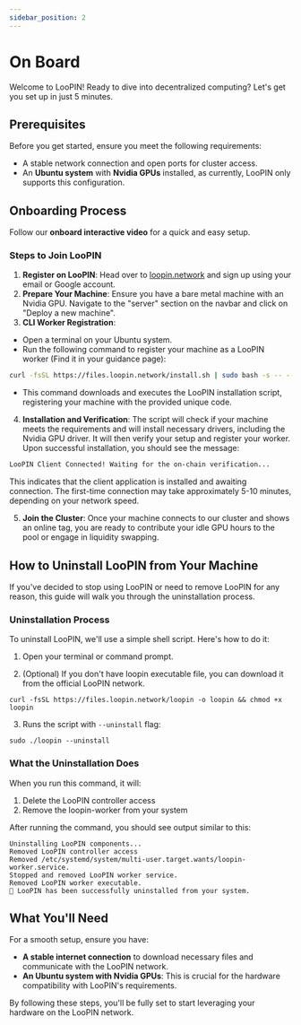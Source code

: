 ```yaml
---
sidebar_position: 2
---
```


# On Board

Welcome to LooPIN! Ready to dive into decentralized computing? Let's get you set up in just 5 minutes.


<div style={{ position: "relative", top: 0, left: 0, width: "100%", height: "100%", colorScheme: "dark", borderRadius: "10px" }}>
    <ReactPlayer controls url={videoUrl} />
</div>

## Prerequisites

Before you get started, ensure you meet the following requirements:

- A stable network connection and open ports for cluster access.
- An **Ubuntu system** with **Nvidia GPUs** installed, as currently, LooPIN only supports this configuration.

## Onboarding Process

Follow our **onboard interactive video** for a quick and easy setup.

### Steps to Join LooPIN

1. **Register on LooPIN**: Head over to [loopin.network](https://loopin.network) and sign up using your email or Google account.
2. **Prepare Your Machine**: Ensure you have a bare metal machine with an Nvidia GPU. Navigate to the "server" section on the navbar and click on "Deploy a new machine".
3. **CLI Worker Registration**:
 - Open a terminal on your Ubuntu system.
 - Run the following command to register your machine as a LooPIN worker (Find it in your guidance page):
```bash
curl -fsSL https://files.loopin.network/install.sh | sudo bash -s -- --code <your-unique-code>
```
 - This command downloads and executes the LooPIN installation script, registering your machine with the provided unique code.
4. **Installation and Verification**: The script will check if your machine meets the requirements and will install necessary drivers, including the Nvidia GPU driver. It will then verify your setup and register your worker. Upon successful installation, you should see the message:
```bash
LooPIN Client Connected! Waiting for the on-chain verification...
```
This indicates that the client application is installed and awaiting connection. The first-time connection may take approximately 5-10 minutes, depending on your network speed.

5. **Join the Cluster**: Once your machine connects to our cluster and shows an online tag, you are ready to contribute your idle GPU hours to the pool or engage in liquidity swapping.

## How to Uninstall LooPIN from Your Machine

If you've decided to stop using LooPIN or need to remove LooPIN for any reason, this guide will walk you through the uninstallation process.

### Uninstallation Process

To uninstall LooPIN, we'll use a simple shell script. Here's how to do it:

1. Open your terminal or command prompt.

2. (Optional) If you don't have loopin executable file, you can download it from the official LooPIN network.

```
curl -fsSL https://files.loopin.network/loopin -o loopin && chmod +x loopin
```

3. Runs the script with `--uninstall` flag:

```
sudo ./loopin --uninstall
   ```

### What the Uninstallation Does

When you run this command, it will:
1. Delete the LooPIN controller access
2. Remove the loopin-worker from your system

After running the command, you should see output similar to this:

```
Uninstalling LooPIN components...
Removed LooPIN controller access
Removed /etc/systemd/system/multi-user.target.wants/loopin-worker.service.
Stopped and removed LooPIN worker service.
Removed LooPIN worker executable.
👋 LooPIN has been successfully uninstalled from your system.
```

## What You'll Need

For a smooth setup, ensure you have:

- **A stable internet connection** to download necessary files and communicate with the LooPIN network.
- **An Ubuntu system with Nvidia GPUs**: This is crucial for the hardware compatibility with LooPIN's requirements.

By following these steps, you'll be fully set to start leveraging your hardware on the LooPIN network.
